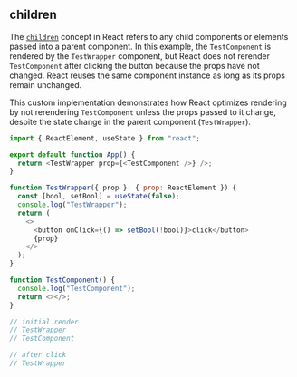 
## children

The [`children`](https://react.dev/learn/passing-props-to-a-component#passing-jsx-as-children) concept in React
refers to any child components or elements passed into a parent component. In this example, the `TestComponent`
is rendered by the `TestWrapper` component, but React does not rerender `TestComponent` after clicking the button
because the props have not changed. React reuses the same component instance as long as its props remain unchanged.

This custom implementation demonstrates how React optimizes rendering by not rerendering `TestComponent` unless the
props passed to it change, despite the state change in the parent component (`TestWrapper`).

```js
import { ReactElement, useState } from "react";

export default function App() {
  return <TestWrapper prop={<TestComponent />} />;
}

function TestWrapper({ prop }: { prop: ReactElement }) {
  const [bool, setBool] = useState(false);
  console.log("TestWrapper");
  return (
    <>
      <button onClick={() => setBool(!bool)}>click</button>
      {prop}
    </>
  );
}

function TestComponent() {
  console.log("TestComponent");
  return <></>;
}

// initial render
// TestWrapper
// TestComponent

// after click
// TestWrapper
```
